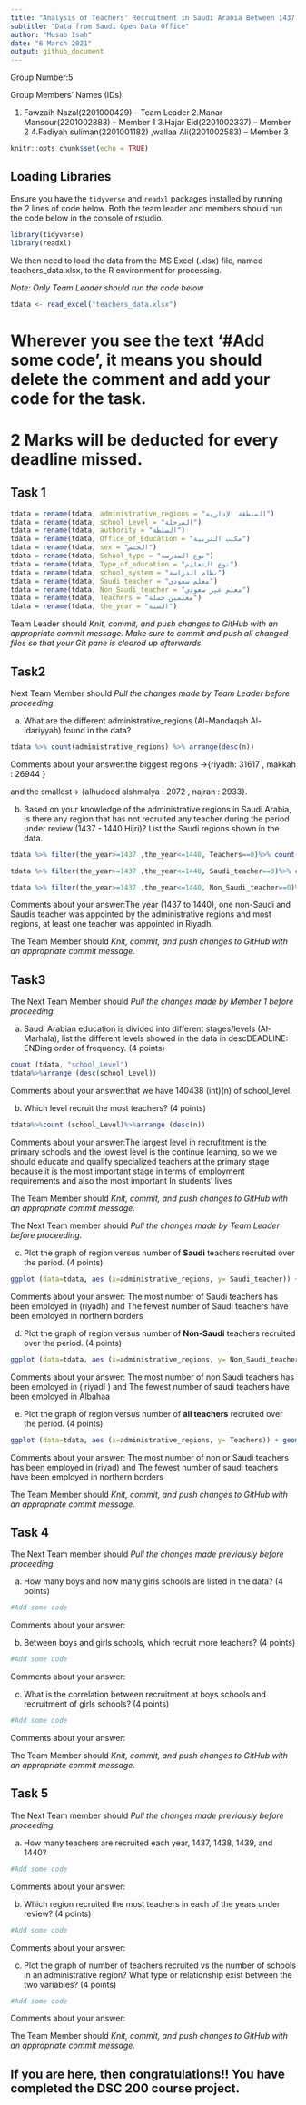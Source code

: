 ---
title: "Analysis of Teachers' Recruitment in Saudi Arabia Between 1437 and 1440"
subtitle: "Data from Saudi Open Data Office"
author: "Musab Isah"
date: "6 March 2021"
output: github_document
---

Group Number:5

Group Members' Names (IDs):

1. Fawzaih Nazal(2201000429) -- Team Leader
2.Manar Mansour(2201002883)    -- Member 1
3.Hajar Eid(2201002337)    -- Member 2
4.Fadiyah suliman(2201001182)  ,wallaa Ali(2201002583) -- Member 3


```{r setup, include=FALSE}
knitr::opts_chunk$set(echo = TRUE)
```

## Loading Libraries 

Ensure you have the `tidyverse` and `readxl` packages installed by running the 2 lines of code below. Both the team leader and members should run the code below in the console of rstudio.

```{r libraries, echo=FALSE, message = FALSE}
library(tidyverse)
library(readxl)
```


We then need to load the data from the MS Excel (.xlsx) file, named teachers_data.xlsx, to the R environment for processing.

*Note: Only Team Leader should run the code below*

```{r load_data, message = FALSE}
tdata <- read_excel("teachers_data.xlsx")
```

# Wherever you see the text '#Add some code', it means you should delete the comment and add your code for the task.

# 2 Marks will be deducted for every deadline missed.

## Task 1
\textcolor{red}{(8 points)}

```{r tidy_data}
tdata = rename(tdata, administrative_regions = "المنطقة الإدارية")
tdata = rename(tdata, school_Level = "المرحلة")
tdata = rename(tdata, authority = "السلطة")
tdata = rename(tdata, Office_of_Education = "مكتب التربية")
tdata = rename(tdata, sex = "الجنس")
tdata = rename(tdata, School_type = "نوع المدرسة")
tdata = rename(tdata, Type_of_education = "نوع التعليم")
tdata = rename(tdata, school_system = "نظام الدراسة")
tdata = rename(tdata, Saudi_teacher = "معلم سعودي")
tdata = rename(tdata, Non_Saudi_teacher = "معلم غير سعودي")
tdata = rename(tdata, Teachers = "معلمين جملة")
tdata = rename(tdata, the_year = "السنة")
```

Team Leader should *Knit, commit, and push changes to GitHub with an appropriate commit message. Make sure to commit and push all changed files so that your Git pane is cleared up afterwards.*

\textcolor{red}{DEADLINE: END OF WEEK 9}

## Task2
\textcolor{red}{(8 points)}

Next Team Member should *Pull the changes made by Team Leader before proceeding.*

(a) What are the different administrative_regions (Al-Mandaqah Al-idariyyah) found in the data?

```{r admin_regions}
tdata %>% count(administrative_regions) %>% arrange(desc(n))
```

Comments about your answer:the biggest regions ->{riyadh: 31617 ,
makkah : 26944 }

and the smallest-> {alhudood alshmalya : 2072 , najran : 2933}.

(b) Based on your knowledge of the administrative regions in Saudi Arabia, is there any region that has not recruited any teacher during the period under review (1437 - 1440 Hijri)? List the Saudi regions shown in the data.

```{r not_recruited_admin_regions}
tdata %>% filter(the_year>=1437 ,the_year<=1440, Teachers==0)%>% count(administrative_regions)

tdata %>% filter(the_year>=1437 ,the_year<=1440, Saudi_teacher==0)%>% count(administrative_regions)%>%arrange(desc(n))

tdata %>% filter(the_year>=1437 ,the_year<=1440, Non_Saudi_teacher==0)%>% count(administrative_regions)%>%arrange(desc(n))

```

Comments about your answer:The year (1437 to 1440), one non-Saudi  and Saudis teacher was appointed by the administrative regions and most regions, at least one teacher was appointed in Riyadh.

The Team Member should *Knit, commit, and push changes to GitHub with an appropriate commit message.*

\textcolor{red}{DEADLINE: END OF WEEK 10}

## Task3
\textcolor{red}{(20 points)}

The Next Team Member should *Pull the changes made by Member 1 before proceeding.*

(a) Saudi Arabian education is divided into different stages/levels (Al-Marhala), list the different levels showed in the data in descDEADLINE: ENDing order of frequency. (4 points)

```{r study_levels}
count (tdata, "school_Level")
tdata%>%arrange (desc(school_Level))
```

Comments about your answer:that we have 140438 (int)(n) of 
school_level.

(b) Which level recruit the most teachers? (4 points)


```{r most_teachers}
tdata%>%count (school_Level)%>%arrange (desc(n))
```

Comments about your answer:The largest level in recrufitment is the primary schools and the lowest level is the continue learning, so we we should educate and qualify specialized teachers at the primary stage because it is the most important stage in terms of employment requirements and also the most important In students' lives

The Team Member should *Knit, commit, and push changes to GitHub with an appropriate commit message.*

The Next Team member should *Pull the changes made by Team Leader before proceeding.*

(c) Plot the graph of region versus number of **Saudi** teachers recruited over the period. (4 points)

```{r plot_admin_regions_saudi}
ggplot (data=tdata, aes (x=administrative_regions, y= Saudi_teacher)) + geom_point (stat="identity")
```

Comments about your answer: The most number of  Saudi teachers has been employed  in (riyadh) and The fewest number of Saudi teachers have been employed in northern borders

(d) Plot the graph of region versus number of **Non-Saudi** teachers recruited over the period. (4 points)

```{r plot_admin_regions_non-saudi}
ggplot (data=tdata, aes (x=administrative_regions, y= Non_Saudi_teacher)) + geom_point (stat="identity")
```

Comments about your answer: The most number of non Saudi teachers has been employed in ( riyadا ) and The fewest number of saudi teachers have been employed in Albahaa

(e) Plot the graph of region versus number of **all teachers** recruited over the period. (4 points)

```{r plot_admin_regions_all}
ggplot (data=tdata, aes (x=administrative_regions, y= Teachers)) + geom_point (stat="identity")
```

Comments about your answer: The most number of non or Saudi teachers has been employed in (riyad) and The fewest number of saudi teachers have been employed in northern borders

The Team Member should *Knit, commit, and push changes to GitHub with an appropriate commit message.*

\textcolor{red}{DEADLINE: END OF WEEK 12}

## Task 4
\textcolor{red}{(12 points)}

The Next Team member should *Pull the changes made previously before proceeding.*

(a) How many boys and how many girls schools are listed in the data? (4 points)

```{r no_boys_girls}
#Add some code
```

Comments about your answer:

(b) Between boys and girls schools, which recruit more teachers? (4 points)

```{r recruitment_boys_girls}
#Add some code
```

Comments about your answer:

(c) What is the correlation between recruitment at boys schools and recruitment of girls schools? (4 points)

```{r plot_correlation_boys_girls}
#Add some code
```

Comments about your answer:

The Team Member should *Knit, commit, and push changes to GitHub with an appropriate commit message.*

\textcolor{red}{DEADLINE: END OF WEEK 13}

## Task 5
\textcolor{red}{(12 points)}

The Next Team member should *Pull the changes made previously before proceeding.*

(a) How many teachers are recruited each year, 1437, 1438, 1439, and 1440? 

```{r teachers_per_year}
#Add some code
```

Comments about your answer:

(b) Which region recruited the most teachers in each of the years under review? (4 points)

```{r teachers_per_region}
#Add some code
```

Comments about your answer:

(c) Plot the graph of number of teachers recruited vs the number of schools in an administrative region? What type or relationship exist between the two variables? (4 points)

```{r plot_teachers_administrative_regions}
#Add some code
```

Comments about your answer:

The Team Member should *Knit, commit, and push changes to GitHub with an appropriate commit message.*

\textcolor{red}{DEADLINE: END OF WEEK 14}

## If you are here, then congratulations!! You have completed the DSC 200 course project.
